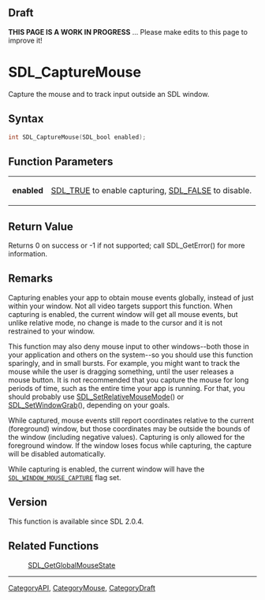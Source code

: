 
== Draft ==

'''THIS PAGE IS A WORK IN PROGRESS''' ... Please make edits to this page to improve it!


<!-- #*^*^*^*^*See https://wiki.libsdl.org/SGFunctions for details on editing this page*^*^*^*^* -->
= SDL_CaptureMouse =

Capture the mouse and to track input outside an SDL window.

== Syntax ==

<syntaxhighlight lang='c'>
int SDL_CaptureMouse(SDL_bool enabled);
</syntaxhighlight>

== Function Parameters ==

{|
|'''enabled'''
|[[SDL_TRUE]] to enable capturing, [[SDL_FALSE]] to disable.
|}

== Return Value ==

Returns 0 on success or -1 if not supported; call SDL_GetError() for more
information.



== Remarks ==

Capturing enables your app to obtain mouse events globally, instead of
just within your window. Not all video targets support this function. When
capturing is enabled, the current window will get all mouse events, but
unlike relative mode, no change is made to the cursor and it is not
restrained to your window.

This function may also deny mouse input to other windows--both those in
your application and others on the system--so you should use this function
sparingly, and in small bursts. For example, you might want to track the
mouse while the user is dragging something, until the user releases a mouse
button. It is not recommended that you capture the mouse for long periods
of time, such as the entire time your app is running. For that, you should
probably use [[SDL_SetRelativeMouseMode]]() or [[SDL_SetWindowGrab]](),
depending on your goals.

While captured, mouse events still report coordinates relative to the
current (foreground) window, but those coordinates may be outside the
bounds of the window (including negative values). Capturing is only allowed
for the foreground window. If the window loses focus while capturing, the
capture will be disabled automatically.

While capturing is enabled, the current window will have the
<code>[[SDL_WINDOW_MOUSE_CAPTURE]]</code> flag set.

== Version ==

This function is available since SDL 2.0.4.



== Related Functions ==

:[[SDL_GetGlobalMouseState]]

----
[[CategoryAPI]], [[CategoryMouse]], [[CategoryDraft]]
<!-- #See the Style Guide for instructions on editing the footer. -->


